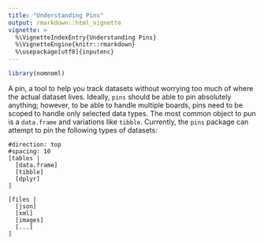 ```yaml
---
title: "Understanding Pins"
output: rmarkdown::html_vignette
vignette: >
  %\VignetteIndexEntry{Understanding Pins}
  %\VignetteEngine{knitr::rmarkdown}
  %\usepackage[utf8]{inputenc}
---
```


```r
library(nomnoml)
```

A pin, a tool to help you track datasets without worrying too much of where the actual dataset lives. Ideally, `pins` should be able to pin absolutely anything; however, to be able to handle multiple boards, pins need to be scoped to handle only selected data types. The most common object to pun is a `data.frame` and variations like `tibble`. Currently, the `pins` package can attempt to pin the following types of datasets:

```nomnoml
#direction: top
#spacing: 10
[tables |
  [data.frame]
  [tibble]
  [dplyr]
]

[files |
  [json]
  [xml]
  [images]
  [...]
]
```
